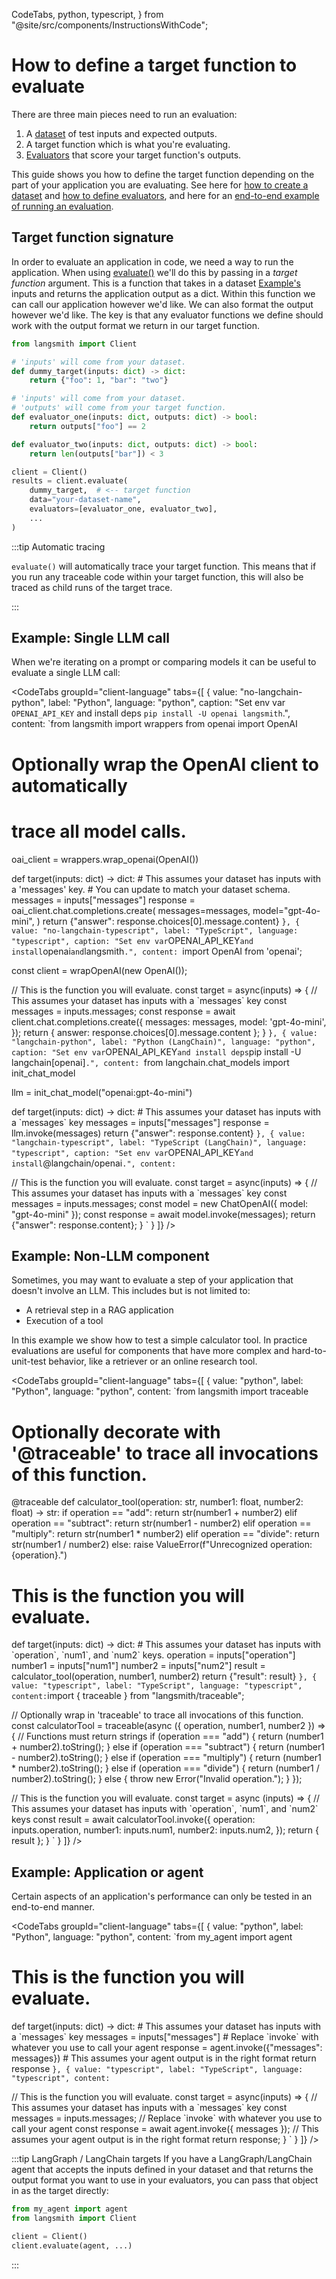   CodeTabs,
  python,
  typescript,
} from "@site/src/components/InstructionsWithCode";

# How to define a target function to evaluate

There are three main pieces need to run an evaluation:
1. A [dataset](../concepts#datasets) of test inputs and expected outputs. 
2. A target function which is what you're evaluating. 
3. [Evaluators](../concepts#evaluators) that score your target function's outputs.

This guide shows you how to define the target function depending on the part of your application you are evaluating.
See here for [how to create a dataset](./manage_datasets_programmatically) and [how to define evaluators](./custom_evaluator), and here for an [end-to-end example of running an evaluation](./evaluate_llm_application).


## Target function signature
In order to evaluate an application in code, we need a way to run the application. When using [evaluate()](https://docs.smith.langchain.com/reference/python/client/langsmith.client.Client#langsmith.client.Client.evaluate) we'll do this by passing in a _target function_ argument. This is a function that takes in a dataset [Example's](../concepts#examples) inputs and returns the application output as a dict. Within this function we can call our application however we'd like. We can also format the output however we'd like. The key is that any evaluator functions we define should work with the output format we return in our target function.

```python
from langsmith import Client

# 'inputs' will come from your dataset.
def dummy_target(inputs: dict) -> dict:
    return {"foo": 1, "bar": "two"}

# 'inputs' will come from your dataset.
# 'outputs' will come from your target function.
def evaluator_one(inputs: dict, outputs: dict) -> bool:
    return outputs["foo"] == 2

def evaluator_two(inputs: dict, outputs: dict) -> bool:
    return len(outputs["bar"]) < 3

client = Client()
results = client.evaluate(
    dummy_target,  # <-- target function
    data="your-dataset-name",
    evaluators=[evaluator_one, evaluator_two], 
    ...
)
```

:::tip Automatic tracing

`evaluate()` will automatically trace your target function.
This means that if you run any traceable code within your target function, this will also be traced as child runs of the target trace.

:::

## Example: Single LLM call

When we're iterating on a prompt or comparing models it can be useful to evaluate a single LLM call:

<CodeTabs
  groupId="client-language"
  tabs={[
    {
      value: "no-langchain-python",
      label: "Python",
      language: "python",
      caption: "Set env var `OPENAI_API_KEY` and install deps `pip install -U openai langsmith`.",
      content: `from langsmith import wrappers
from openai import OpenAI

# Optionally wrap the OpenAI client to automatically 
# trace all model calls.
oai_client = wrappers.wrap_openai(OpenAI())

def target(inputs: dict) -> dict:
    # This assumes your dataset has inputs with a 'messages' key.
    # You can update to match your dataset schema.
    messages = inputs["messages"]
    response = oai_client.chat.completions.create(
        messages=messages,
        model="gpt-4o-mini",
    )
    return {"answer": response.choices[0].message.content}
      `
    },
    {
      value: "no-langchain-typescript",
      label: "TypeScript",
      language: "typescript",
      caption: "Set env var `OPENAI_API_KEY` and install `openai` and `langsmith`.",
      content: `import OpenAI from 'openai';

const client = wrapOpenAI(new OpenAI());

// This is the function you will evaluate.
const target = async(inputs) => {
    // This assumes your dataset has inputs with a \`messages\` key
    const messages = inputs.messages;
    const response = await client.chat.completions.create({
        messages: messages,
        model: 'gpt-4o-mini',
    });
    return { answer: response.choices[0].message.content };
}
      `
    },
    {
      value: "langchain-python",
      label: "Python (LangChain)",
      language: "python",
      caption: "Set env var `OPENAI_API_KEY` and install deps `pip install -U langchain[openai]`.",
      content: `from langchain.chat_models import init_chat_model

llm = init_chat_model("openai:gpt-4o-mini")

def target(inputs: dict) -> dict:
    # This assumes your dataset has inputs with a \`messages\` key
    messages = inputs["messages"]
    response = llm.invoke(messages)
    return {"answer": response.content}
      `
    },
    {
      value: "langchain-typescript",
      label: "TypeScript (LangChain)",
      language: "typescript",
      caption: "Set env var `OPENAI_API_KEY` and install `@langchain/openai`.",
      content: `

// This is the function you will evaluate.
const target = async(inputs) => {
    // This assumes your dataset has inputs with a \`messages\` key
    const messages = inputs.messages;
    const model = new ChatOpenAI({ model: "gpt-4o-mini" });
    const response = await model.invoke(messages);
    return {"answer": response.content};
}
      `
    }
]}
/>

## Example: Non-LLM component

Sometimes, you may want to evaluate a step of your application that doesn't involve an LLM. This includes but is not limited to:

- A retrieval step in a RAG application
- Execution of a tool

In this example we show how to test a simple calculator tool. In practice evaluations are useful for components that have more complex and hard-to-unit-test behavior, like a retriever or an online research tool.

<CodeTabs
  groupId="client-language"
  tabs={[
    {
      value: "python",
      label: "Python",
      language: "python",
      content: `from langsmith import traceable

# Optionally decorate with '@traceable' to trace all invocations of this function.
@traceable
def calculator_tool(operation: str, number1: float, number2: float) -> str:
    if operation == "add":
        return str(number1 + number2)
    elif operation == "subtract":
        return str(number1 - number2)
    elif operation == "multiply":
        return str(number1 * number2)
    elif operation == "divide":
        return str(number1 / number2)
    else:
        raise ValueError(f"Unrecognized operation: {operation}.")

# This is the function you will evaluate.
def target(inputs: dict) -> dict:
    # This assumes your dataset has inputs with \`operation\`, \`num1\`, and \`num2\` keys.
    operation = inputs["operation"]
    number1 = inputs["num1"]
    number2 = inputs["num2"]
    result = calculator_tool(operation, number1, number2)
    return {"result": result}
      `
    },
    {
      value: "typescript",
      label: "TypeScript",
      language: "typescript",
      content: `import { traceable } from "langsmith/traceable";

// Optionally wrap in 'traceable' to trace all invocations of this function. 
const calculatorTool = traceable(async ({ operation, number1, number2 }) => {
  // Functions must return strings
  if (operation === "add") {
    return (number1 + number2).toString();
  } else if (operation === "subtract") {
    return (number1 - number2).toString();
  } else if (operation === "multiply") {
    return (number1 * number2).toString();
  } else if (operation === "divide") {
    return (number1 / number2).toString();
  } else {
    throw new Error("Invalid operation.");
  }
});

// This is the function you will evaluate.
const target = async (inputs) => {
  // This assumes your dataset has inputs with \`operation\`, \`num1\`, and \`num2\` keys
  const result = await calculatorTool.invoke({
    operation: inputs.operation,
    number1: inputs.num1,
    number2: inputs.num2,
  });
  return { result };
}
      `
    }
]}
/>

## Example: Application or agent

Certain aspects of an application's performance can only be tested in an end-to-end manner.

<CodeTabs
  groupId="client-language"
  tabs={[
    {
      value: "python",
      label: "Python",
      language: "python",
      content: `from my_agent import agent
        
# This is the function you will evaluate.
def target(inputs: dict) -> dict:
    # This assumes your dataset has inputs with a \`messages\` key
    messages = inputs["messages"]
    # Replace \`invoke\` with whatever you use to call your agent
    response = agent.invoke({"messages": messages})
    # This assumes your agent output is in the right format
    return response
      `
    },
    {
      value: "typescript",
      label: "TypeScript",
      language: "typescript",
      content: `

// This is the function you will evaluate.
const target = async(inputs) => {
  // This assumes your dataset has inputs with a \`messages\` key
  const messages = inputs.messages;
  // Replace \`invoke\` with whatever you use to call your agent
  const response = await agent.invoke({ messages });
  // This assumes your agent output is in the right format
  return response;
}
`
    }
]}
/>

:::tip LangGraph / LangChain targets
If you have a LangGraph/LangChain agent that accepts the inputs defined in your dataset and that returns the output format you want to use in your evaluators, you can pass that object in as the target directly:

```python
from my_agent import agent
from langsmith import Client

client = Client()
client.evaluate(agent, ...)
```
:::
